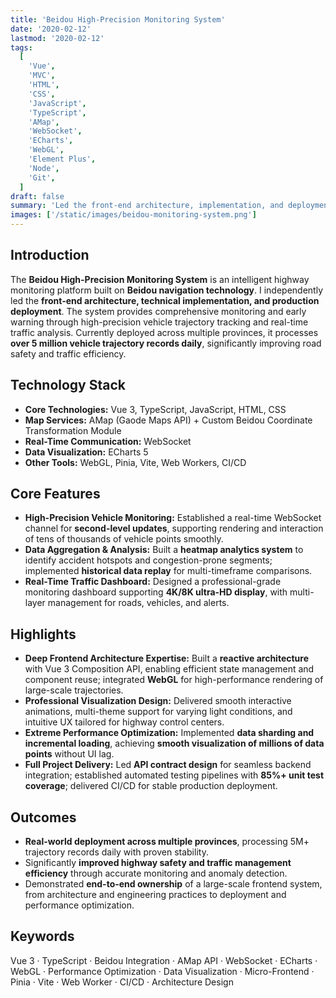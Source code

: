 ```yaml
---
title: 'Beidou High-Precision Monitoring System'
date: '2020-02-12'
lastmod: '2020-02-12'
tags:
  [
    'Vue',
    'MVC',
    'HTML',
    'CSS',
    'JavaScript',
    'TypeScript',
    'AMap',
    'WebSocket',
    'ECharts',
    'WebGL',
    'Element Plus',
    'Node',
    'Git',
  ]
draft: false
summary: 'Led the front-end architecture, implementation, and deployment of a Beidou-powered intelligent highway monitoring platform, processing 5M+ vehicle trajectory records daily to enhance road safety and traffic efficiency.'
images: ['/static/images/beidou-monitoring-system.png']
---
```


## Introduction

The **Beidou High-Precision Monitoring System** is an intelligent highway monitoring platform built on **Beidou navigation technology**. I independently led the **front-end architecture, technical implementation, and production deployment**.
The system provides comprehensive monitoring and early warning through high-precision vehicle trajectory tracking and real-time traffic analysis. Currently deployed across multiple provinces, it processes **over 5 million vehicle trajectory records daily**, significantly improving road safety and traffic efficiency.

<TOCInline toc={props.toc} exclude="Introduction" />

## Technology Stack

- **Core Technologies:** Vue 3, TypeScript, JavaScript, HTML, CSS
- **Map Services:** AMap (Gaode Maps API) + Custom Beidou Coordinate Transformation Module
- **Real-Time Communication:** WebSocket
- **Data Visualization:** ECharts 5
- **Other Tools:** WebGL, Pinia, Vite, Web Workers, CI/CD

## Core Features

- **High-Precision Vehicle Monitoring:** Established a real-time WebSocket channel for **second-level updates**, supporting rendering and interaction of tens of thousands of vehicle points smoothly.
- **Data Aggregation & Analysis:** Built a **heatmap analytics system** to identify accident hotspots and congestion-prone segments; implemented **historical data replay** for multi-timeframe comparisons.
- **Real-Time Traffic Dashboard:** Designed a professional-grade monitoring dashboard supporting **4K/8K ultra-HD display**, with multi-layer management for roads, vehicles, and alerts.

## Highlights

- **Deep Frontend Architecture Expertise:** Built a **reactive architecture** with Vue 3 Composition API, enabling efficient state management and component reuse; integrated **WebGL** for high-performance rendering of large-scale trajectories.
- **Professional Visualization Design:** Delivered smooth interactive animations, multi-theme support for varying light conditions, and intuitive UX tailored for highway control centers.
- **Extreme Performance Optimization:** Implemented **data sharding and incremental loading**, achieving **smooth visualization of millions of data points** without UI lag.
- **Full Project Delivery:** Led **API contract design** for seamless backend integration; established automated testing pipelines with **85%+ unit test coverage**; delivered CI/CD for stable production deployment.

## Outcomes

- **Real-world deployment across multiple provinces**, processing 5M+ trajectory records daily with proven stability.
- Significantly **improved highway safety and traffic management efficiency** through accurate monitoring and anomaly detection.
- Demonstrated **end-to-end ownership** of a large-scale frontend system, from architecture and engineering practices to deployment and performance optimization.

## Keywords

Vue 3 · TypeScript · Beidou Integration · AMap API · WebSocket · ECharts · WebGL · Performance Optimization · Data Visualization · Micro-Frontend · Pinia · Vite · Web Worker · CI/CD · Architecture Design
